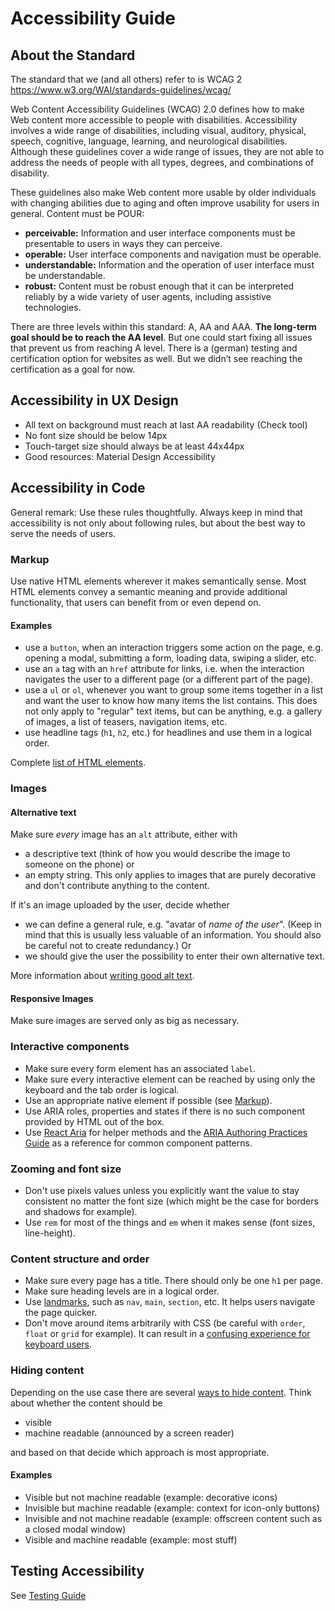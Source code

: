 
<Meta title="Guides/Accessibility Guide" />

# Accessibility Guide

## About the Standard

The standard that we (and all others) refer to is WCAG 2
https://www.w3.org/WAI/standards-guidelines/wcag/

Web Content Accessibility Guidelines (WCAG) 2.0 defines how to make Web content more accessible to people with disabilities. Accessibility involves a wide range of disabilities, including visual, auditory, physical, speech, cognitive, language, learning, and neurological disabilities. Although these guidelines cover a wide range of issues, they are not able to address the needs of people with all types, degrees, and combinations of disability.

These guidelines also make Web content more usable by older individuals with changing abilities due to aging and often improve usability for users in general.
Content must be POUR:

- **perceivable:** Information and user interface components must be presentable to users in ways they can perceive.
- **operable:** User interface components and navigation must be operable.
- **understandable:** Information and the operation of user interface must be understandable.
- **robust:** Content must be robust enough that it can be interpreted reliably by a wide variety of user agents, including assistive technologies.

There are three levels within this standard: A, AA and AAA. **The long-term goal should be to reach the AA level**. But one could start fixing all issues that prevent us from reaching A level.
There is a (german) testing and certification option for websites as well. But we didn’t see reaching the certification as a goal for now.

## Accessibility in UX Design

- All text on background must reach at last AA readability (Check tool)
- No font size should be below 14px
- Touch-target size should always be at least 44x44px
- Good resources: Material Design Accessibility

## Accessibility in Code <a id="test" />

General remark: Use these rules thoughtfully. Always keep in mind that accessibility is not only about following rules, but about the best way to serve the needs of users.

### Markup

Use native HTML elements wherever it makes semantically sense. Most HTML elements convey a semantic meaning and provide additional functionality, that users can benefit from or even depend on.

#### Examples

- use a `button`, when an interaction triggers some action on the page, e.g. opening a modal, submitting a form, loading data, swiping a slider, etc.
- use an `a` tag with an `href` attribute for links, i.e. when the interaction navigates the user to a different page (or a different part of the page).
- use a `ul` or `ol`, whenever you want to group some items together in a list and want the user to know how many items the list contains. This does not only apply to "regular" text items, but can be anything, e.g. a gallery of images, a list of teasers, navigation items, etc.
- use headline tags (`h1`, `h2`, etc.) for headlines and use them in a logical order.

Complete [list of HTML elements](https://developer.mozilla.org/en-US/docs/Web/HTML/Element).

### Images

#### Alternative text

Make sure _every_ image has an `alt` attribute, either with

- a descriptive text (think of how you would describe the image to someone on the phone) or
- an empty string. This only applies to images that are purely decorative and don't contribute anything to the content.

If it's an image uploaded by the user, decide whether

- we can define a general rule, e.g. "avatar of _name of the user_". (Keep in mind that this is usually less valuable of an information. You should also be careful not to create redundancy.) Or
- we should give the user the possibility to enter their own alternative text.

More information about [writing good alt text](https://webaim.org/techniques/alttext/).

#### Responsive Images

Make sure images are served only as big as necessary.

### Interactive components

- Make sure every form element has an associated `label`.
- Make sure every interactive element can be reached by using only the keyboard and the tab order is logical.
- Use an appropriate native element if possible (see [Markup](#Markup)).
- Use ARIA roles, properties and states if there is no such component provided by HTML out of the box.
- Use [React Aria](https://react-spectrum.adobe.com/react-aria/) for helper methods and the [ARIA Authoring Practices Guide](https://www.w3.org/WAI/ARIA/apg/patterns/) as a reference for common component patterns.

### Zooming and font size

- Don't use pixels values unless you explicitly want the value to stay consistent no matter the font size (which might be the case for borders and shadows for example).
- Use `rem` for most of the things and `em` when it makes sense (font sizes, line-height).

### Content structure and order

- Make sure every page has a title. There should only be one `h1` per page.
- Make sure heading levels are in a logical order.
- Use [landmarks](https://developer.mozilla.org/en-US/docs/Web/Accessibility/ARIA/Roles/landmark_role), such as `nav`, `main`, `section`, etc. It helps users navigate the page quicker.
- Don't move around items arbitrarily with CSS (be careful with `order`, `float` or `grid` for example). It can result in a [confusing experience for keyboard users](https://www.matuzo.at/blog/the-dark-side-of-the-grid-part-2/).

### Hiding content

Depending on the use case there are several [ways to hide content](https://kittygiraudel.com/2021/02/17/hiding-content-responsibly/). Think about whether the content should be

- visible
- machine readable (announced by a screen reader)

and based on that decide which approach is most appropriate.

#### Examples

- Visible but not machine readable (example: decorative icons)
- Invisible but machine readable (example: context for icon-only buttons)
- Invisible and not machine readable (example: offscreen content such as a closed modal window)
- Visible and machine readable (example: most stuff)

## Testing Accessibility

See [Testing Guide](?path=/story/guides-testing-guide--page)
